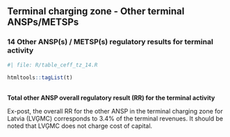 ## Terminal charging zone  - Other terminal ANSPs/METSPs
### 14 Other ANSP(s) / METSP(s) regulatory results for terminal activity


```r
#| file: R/table_ceff_tz_14.R
```
```r
htmltools::tagList(t)
```


<p style = "margin-bottom: 0px;">**<br/>Total other ANSP overall regulatory result (RR) for the terminal activity**</p>
Ex-post, the overall RR for the other ANSP in the terminal charging zone for Latvia (LVĢMC) corresponds to 3.4% of the terminal revenues. It should be noted that LVĢMC does not charge cost of capital.